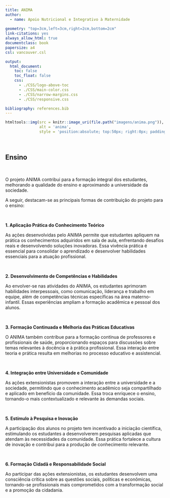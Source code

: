 ---
title: ANIMA
author:
  - name: Apoio Nutricional e Integrativo à Maternidade
  
geometry: "top=3cm,left=3cm,right=2cm,bottom=2cm"
link-citations: yes
always_allow_html: true
documentclass: book
papersize: a4
csl: vancouver.csl

output:
  html_document:
    toc: false
    toc_float: false
    css:
      - ./CSS/logo-above-toc
      - ./CSS/main-color.css
      - ./CSS/narrow-margins.css
      - ./CSS/responsive.css

bibliography: references.bib
---

```{r, echo = FALSE}
htmltools::img(src = knitr::image_uri(file.path("imagens/anima.png")), 
               alt = 'anima', 
               style = 'position:absolute; top:50px; right:0px; padding:10px; width:150px;')
```

<br>

## **Ensino**

<br>

O projeto ANIMA contribui para a formação integral dos estudantes, melhorando a qualidade do ensino e aproximando a universidade da sociedade. 

A seguir, destacam-se as principais formas de contribuição do projeto para o ensino:

<br>

**1. Aplicação Prática do Conhecimento Teórico**

As ações desenvolvidas pelo ANIMA permite que estudantes apliquem na prática os conhecimentos adquiridos em sala de aula, enfrentando desafios reais e desenvolvendo soluções inovadoras. Essa vivência prática é essencial para consolidar o aprendizado e desenvolver habilidades essenciais para a atuação profissional.

<br>

**2. Desenvolvimento de Competências e Habilidades**

Ao envolver-se nas atividades do ANIMA, os estudantes aprimoram habilidades interpessoais, como comunicação, liderança e trabalho em equipe, além de competências técnicas específicas na área materno-infantil. Essas experiências ampliam a formação acadêmica e pessoal dos alunos.

<br>

**3. Formação Continuada e Melhoria das Práticas Educativas**

O ANIMA também contribue para a formação contínua de professores e profissionais de saúde, proporcionando espaços para discussões sobre temas relevantes à docência e à prática profissional. Essa interação entre teoria e prática resulta em melhorias no processo educativo e assistencial.

<br>

**4. Integração entre Universidade e Comunidade**

As ações extensionistas promovem a interação entre a universidade e a sociedade, permitindo que o conhecimento acadêmico seja compartilhado e aplicado em benefício da comunidade. Essa troca enriquece o ensino, tornando-o mais contextualizado e relevante às demandas sociais.

<br>

**5. Estímulo à Pesquisa e Inovação**

A participação dos alunos no projeto tem incentivado a iniciação científica, estimulando os estudantes a desenvolverem pesquisas aplicadas que atendam às necessidades da comunidade. Essa prática fortalece a cultura de inovação e contribui para a produção de conhecimento relevante.

<br>

**6. Formação Cidadã e Responsabilidade Social**

Ao participar das ações extensionistas, os estudantes desenvolvem uma consciência crítica sobre as questões sociais, políticas e econômicas, tornando-se profissionais mais comprometidos com a transformação social e a promoção da cidadania.

